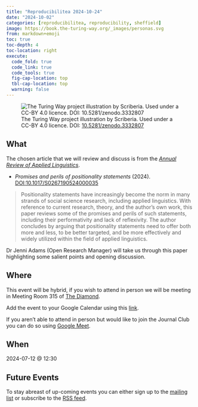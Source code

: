 ```yaml
---
title: "Reproducibilitea 2024-10-24"
date: "2024-10-02"
categories: [reproducibilitea, reproducibility, sheffield]
image: https://book.the-turing-way.org/_images/personas.svg
from: markdown+emoji
toc: true
toc-depth: 4
toc-location: right
execute:
  code_fold: true
  code_link: true
  code_tools: true
  fig-cap-location: top
  tbl-cap-location: top
  warning: false
---
```


![The Turing Way project illustration by Scriberia. Used under a CC-BY 4.0 licence. DOI:
[10.5281/zenodo.3332807](https://doi.org/10.5281/zenodo.3332807)](https://book.the-turing-way.org/_images/personas.svg)

## What

The chosen article that we will review and discuss is from the [_Annual Review of Applied
Linguistics_](https://www.cambridge.org/core/journals/annual-review-of-applied-linguistics).

+ _Promises and perils of positionality statements_
  (2024). [DOI:10.1017/S0267190524000035](https://doi.org/10.1017/S0267190524000035)

> Positionality statements have increasingly become the norm in many strands of social science research, including
> applied linguistics. With reference to current research, theory, and the author’s own work, this paper reviews some of
> the promises and perils of such statements, including their performativity and lack of reflexivity. The author
> concludes by arguing that positionality statements need to offer both more and less, to be better targeted, and be
> more effectively and widely utilized within the field of applied linguistics.

Dr Jenni Adams (Open Research Manager) will take us through this paper highlighting some salient points and opening
discussion.

## Where

This event will be hybrid, if you wish to attend in person we will be meeting in Meeting Room 315 of
[The Diamond](https://www.openstreetmap.org/relation/16098200).

Add the event to your Google Calendar using this
[link](https://calendar.google.com/calendar/event?action=TEMPLATE&tmeid=NTRjbjhwdjBqb2s1aWU4a2RrMTRhZ3RmcTUgbi5zaGVwaGFyZEBzaGVmZmllbGQuYWMudWs&tmsrc=n.shephard%40sheffield.ac.uk).

If you aren't able to attend in person but would like to join the Journal Club you can do so using [Google
Meet](https://meet.google.com/yfj-ekvu-bmn).

## When

2024-07-12 @ 12:30

## Future Events

To stay abreast of up-coming events you can either sign up to the [mailing
list](https://groups.google.com/a/sheffield.ac.uk/g/reproducibilitea) or subscribe to the [RSS
feed](https://reproducibilitea-sheffield.github.io/index.xml).
